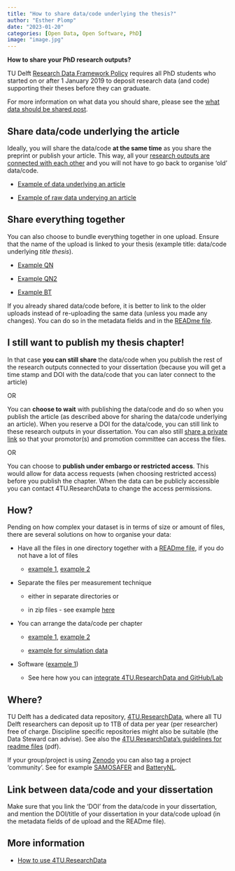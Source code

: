 ```yaml
---
title: "How to share data/code underlying the thesis?"
author: "Esther Plomp"
date: "2023-01-20"
categories: [Open Data, Open Software, PhD]
image: "image.jpg"
---
```


**How to share your PhD research outputs?**

TU Delft [Research Data Framework Policy](https://doi.org/10.5281/zenodo.2573159) requires all PhD students who started on or after 1 January 2019 to deposit research data (and code) supporting their theses before they can graduate.

For more information on what data you should share, please see the [what data should be shared post](https://estherplomp.github.io/TNW-OS-support/posts/data-sharing-what/).

## Share data/code underlying the article

Ideally, you will share the data/code **at the same time** as you share the preprint or publish your article. This way, all your [research outputs are connected with each other](https://the-turing-way.netlify.app/communication/citable/citable-linking.html) and you will not have to go back to organise 'old' data/code.

-   [Example of data underlying an article](https://doi.org/10.4121/13031837)

-   [Example of raw data underying an article](https://doi.org/10.4121/16539453)

## Share everything together

You can also choose to bundle everything together in one upload. Ensure that the name of the upload is linked to your thesis (example title: data/code underlying *title thesis*).

-   [Example QN](https://doi.org/10.4121/21725060.v2)

-   [Example QN2](https://doi.org/10.4121/20017610.v1)

-   [Example BT](https://doi.org/10.4121/fa103940-2b19-486f-8bb8-7028695c1da5.v1)

If you already shared data/code before, it is better to link to the older uploads instead of re-uploading the same data (unless you made any changes). You can do so in the metadata fields and in the [READme file](https://estherplomp.github.io/TNW-OS-support/posts/readme/).

## I still want to publish my thesis chapter!

In that case **you can still share** the data/code when you publish the rest of the research outputs connected to your dissertation (because you will get a time stamp and DOI with the data/code that you can later connect to the article)

OR

You can **choose to wait** with publishing the data/code and do so when you publish the article (as described above for sharing the data/code underlying an article). When you reserve a DOI for the data/code, you can still link to these research outputs in your dissertation. You can also still [share a private link](https://estherplomp.github.io/TNW-OS-support/posts/4TU-info/#sharing-a-private-link) so that your promotor(s) and promotion committee can access the files.

OR

You can choose to **publish under embargo or restricted access**. This would allow for data access requests (when choosing restricted access) before you publish the chapter. When the data can be publicly accessible you can contact 4TU.ResearchData to change the access permissions.

## How?

Pending on how complex your dataset is in terms of size or amount of files, there are several solutions on how to organise your data:

-   Have all the files in one directory together with a [READme file](https://estherplomp.github.io/TNW-OS-support/posts/readme/), if you do not have a lot of files

    -   [example 1](https://doi.org/10.4121/13395482.v1), [example 2](https://doi.org/10.4121/uuid:875f0bfd-c047-480c-8a3f-6322a33b3f9a)

-   Separate the files per measurement technique

    -   either in separate directories or

    -   in zip files - see example [here](https://doi.org/10.4121/13200464.v2)

-   You can arrange the data/code per chapter

    -   [example 1](https://doi.org/10.4121/uuid:81a65517-5b07-4753-9cbc-c566e6640488), [example 2](https://doi.org/10.4121/uuid:44a6b4eb-c4b6-4199-b023-39a97ab0eae8)

    -   [example for simulation data](https://doi.org/10.4121/18996992.v1)

-   Software ([example 1](https://doi.org/10.4121/13066028.v1))

    -   See here how you can [integrate 4TU.ResearchData and GitHub/Lab](https://estherplomp.github.io/TNW-OS-support/posts/Git-4TU-integration/)

## Where?

TU Delft has a dedicated data repository, [4TU.ResearchData](https://data.4tu.nl/info/en/), where all TU Delft researchers can deposit up to 1TB of data per year (per researcher) free of charge. Discipline specific repositories might also be suitable (the Data Steward can advise). See also the [4TU.ResearchData's guidelines for readme files](https://data.4tu.nl/s/documents/Guidelines_for_creating_a_README_file.pdf) (pdf).

If your group/project is using [Zenodo](https://zenodo.org/) you can also tag a project 'community'. See for example [SAMOSAFER](https://zenodo.org/communities/samosafer) and [BatteryNL](https://zenodo.org/communities/batterynl/).

## Link between data/code and your dissertation

Make sure that you link the 'DOI' from the data/code in your dissertation, and mention the DOI/title of your dissertation in your data/code upload (in the metadata fields of de upload and the READme file).

## More information

-   [How to use 4TU.ResearchData](https://estherplomp.github.io/TNW-OS-support/posts/4TU-info/)
